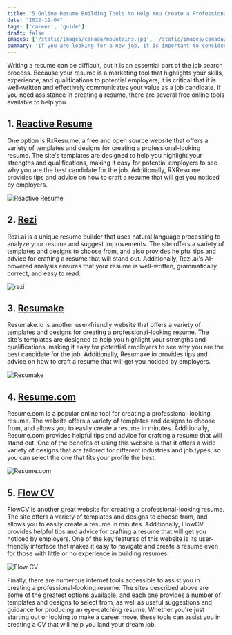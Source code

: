 ```yaml
---
title: "5 Online Resume Building Tools to Help You Create a Professional Resume"
date: "2022-12-04"
tags: ['career', 'guide']
draft: false
images: ['/static/images/canada/mountains.jpg', '/static/images/canada/toronto.jpg']
summary: 'If you are looking for a new job, it is important to consider building a professional resume. There are several free online tools that can help you create a professional-looking resume. Use these tools to select a template and fill in your personal information and work experience.'
---
```


Writing a resume can be difficult, but it is an essential part of the job search process. Because your resume is a marketing tool that highlights your skills, experience, and qualifications to potential employers, it is critical that it is well-written and effectively communicates your value as a job candidate. If you need assistance in creating a resume, there are several free online tools available to help you.

## 1. [Reactive Resume](https://rxresu.me/)

One option is RxResu.me, a free and open source website that offers a variety of templates and designs for creating a professional-looking resume. The site's templates are designed to help you highlight your strengths and qualifications, making it easy for potential employers to see why you are the best candidate for the job. Additionally, RXResu.me provides tips and advice on how to craft a resume that will get you noticed by employers.

<ImageCard>
    <Image className="rounded-lg" src="/static/images/5-online-resume-building-tools-to-help-you-create-a-professional-resume/rxresume.webp" alt="Reactive Resume" width={700} height={284} />
</ImageCard>

## 2. [Rezi](https://www.rezi.ai/ai-resume-builder)

Rezi.ai is a unique resume builder that uses natural language processing to analyze your resume and suggest improvements. The site offers a variety of templates and designs to choose from, and also provides helpful tips and advice for crafting a resume that will stand out. Additionally, Rezi.ai's AI-powered analysis ensures that your resume is well-written, grammatically correct, and easy to read.

<ImageCard>
    <Image className="rounded-lg" src="/static/images/5-online-resume-building-tools-to-help-you-create-a-professional-resume/rezi.webp" alt="rezi" width={700} height={284} />
</ImageCard>

## 3. [Resumake](https://resumake.io/)

Resumake.io is another user-friendly website that offers a variety of templates and designs for creating a professional-looking resume. The site's templates are designed to help you highlight your strengths and qualifications, making it easy for potential employers to see why you are the best candidate for the job. Additionally, Resumake.io provides tips and advice on how to craft a resume that will get you noticed by employers.

<ImageCard>
    <Image className="rounded-lg" src="/static/images/5-online-resume-building-tools-to-help-you-create-a-professional-resume/resumake.webp" alt="Resumake" width={700} height={284} />
</ImageCard>

## 4. [Resume.com](https://www.resume.com/)

Resume.com is a popular online tool for creating a professional-looking resume. The website offers a variety of templates and designs to choose from, and allows you to easily create a resume in minutes. Additionally, Resume.com provides helpful tips and advice for crafting a resume that will stand out. One of the benefits of using this website is that it offers a wide variety of designs that are tailored for different industries and job types, so you can select the one that fits your profile the best.

<ImageCard>
    <Image className="rounded-lg" src="/static/images/5-online-resume-building-tools-to-help-you-create-a-professional-resume/resumecom.webp" alt="Resume.com" width={700} height={284} />
</ImageCard>

## 5. [Flow CV](https://flowcv.com/)

FlowCV is another great website for creating a professional-looking resume. The site offers a variety of templates and designs to choose from, and allows you to easily create a resume in minutes. Additionally, FlowCV provides helpful tips and advice for crafting a resume that will get you noticed by employers. One of the key features of this website is its user-friendly interface that makes it easy to navigate and create a resume even for those with little or no experience in building resumes.

<ImageCard>
    <Image className="rounded-lg" src="/static/images/5-online-resume-building-tools-to-help-you-create-a-professional-resume/flowcv.webp" alt="Flow CV" width={700} height={284} />
</ImageCard>

Finally, there are numerous internet tools accessible to assist you in creating a professional-looking resume. The sites described above are some of the greatest options available, and each one provides a number of templates and designs to select from, as well as useful suggestions and guidance for producing an eye-catching resume. Whether you're just starting out or looking to make a career move, these tools can assist you in creating a CV that will help you land your dream job.

